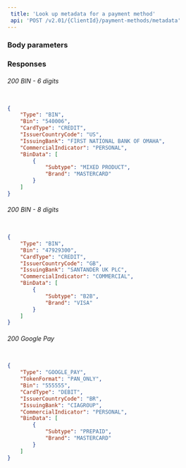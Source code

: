 ```yaml
---  
 title: 'Look up metadata for a payment method'  
 api: 'POST /v2.01/{ClientId}/payment-methods/metadata'  
---  
```


  

### Body parameters  

<Type4 />  

<Bin1 />  

<Token />  

### Responses  

###### 200 BIN - 6 digits  

<TypeResponse />  

<BinResponse />  

<CardTypeResponse />  

<IssuerCountryCodeResponse />  

<IssuingBankResponse />  

<CommercialIndicatorResponse />  

<BinDataResponse />  

 <ResponseExample>  

```json BIN - 6 digits  

{
    "Type": "BIN",
    "Bin": "540006",
    "CardType": "CREDIT",
    "IssuerCountryCode": "US",
    "IssuingBank": "FIRST NATIONAL BANK OF OMAHA",
    "CommercialIndicator": "PERSONAL",
    "BinData": [
        {
            "Subtype": "MIXED PRODUCT",
            "Brand": "MASTERCARD"
        }
    ]
}  

 ```  

 </ResponseExample>  

###### 200 BIN - 8 digits  

<TypeResponse />  

<BinResponse />  

<CardTypeResponse />  

<IssuerCountryCodeResponse />  

<IssuingBankResponse />  

<CommercialIndicatorResponse />  

<BinDataResponse />  

 <ResponseExample>  

```json BIN - 8 digits  

{
    "Type": "BIN",
    "Bin": "47929300",
    "CardType": "CREDIT",
    "IssuerCountryCode": "GB",
    "IssuingBank": "SANTANDER UK PLC",
    "CommercialIndicator": "COMMERCIAL",
    "BinData": [
        {
            "Subtype": "B2B",
            "Brand": "VISA"
        }
    ]
}  

 ```  

 </ResponseExample>  

###### 200 Google Pay  

<TypeResponse />  

<TokenFormatResponse />  

<BinResponse />  

<CardTypeResponse />  

<IssuerCountryCodeResponse />  

<IssuingBankResponse />  

<CommercialIndicatorResponse />  

<BinDataResponse />  

 <ResponseExample>  

```json Google Pay  

{
    "Type": "GOOGLE_PAY",
    "TokenFormat": "PAN_ONLY",
    "Bin": "555555",
    "CardType": "DEBIT",
    "IssuerCountryCode": "BR",
    "IssuingBank": "CIAGROUP",
    "CommercialIndicator": "PERSONAL",
    "BinData": [
        {
            "Subtype": "PREPAID",
            "Brand": "MASTERCARD"
        }
    ]
}  

 ```  

 </ResponseExample>